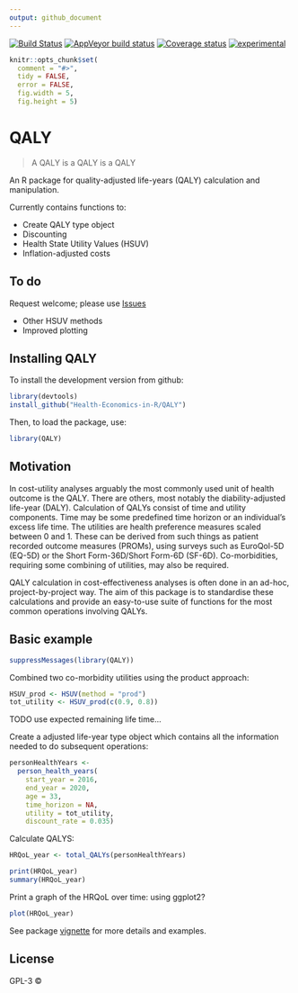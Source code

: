 ```yaml
---
output: github_document
---
```



[![Build Status](https://travis-ci.org/n8thangreen/QALY.svg?branch=master)](https://travis-ci.org/n8thangreen/QALY)
[![AppVeyor build status](https://ci.appveyor.com/api/projects/status/github/n8thangreen/QALY?branch=master&svg=true)](https://ci.appveyor.com/project/n8thangreen/QALY)
[![Coverage status](https://codecov.io/gh/n8thangreen/QALY/branch/master/graph/badge.svg)](https://codecov.io/github/n8thangreen/QALY?branch=master)
[![experimental](http://badges.github.io/stability-badges/dist/experimental.svg)](http://github.com/badges/stability-badges)


<!-- README.md is generated from README.Rmd. Please edit that file -->

```r
knitr::opts_chunk$set(
  comment = "#>",
  tidy = FALSE,
  error = FALSE,
  fig.width = 5,
  fig.height = 5)
```
# QALY

> A QALY is a QALY is a QALY

An R package for quality-adjusted life-years (QALY) calculation and manipulation.

Currently contains functions to:

- Create QALY type object
- Discounting
- Health State Utility Values (HSUV)
- Inflation-adjusted costs

## To do
Request welcome; please use [Issues](https://github.com/n8thangreen/QALY/issues)

- Other HSUV methods
- Improved plotting


## Installing QALY

To install the development version from github:
```r
library(devtools)
install_github("Health-Economics-in-R/QALY")
```

Then, to load the package, use:
```r
library(QALY)
```


## Motivation
In cost-utility analyses arguably the most commonly used unit of health outcome is the QALY.
There are others, most notably the diability-adjusted life-year (DALY).
Calculation of QALYs consist of time and utility components.
Time may be some predefined time horizon or an individual's excess life time.
The utilities are health preference measures scaled between 0 and 1.
These can be derived from such things as patient recorded outcome measures (PROMs), using surveys such as EuroQol-5D (EQ-5D) or the Short Form-36D/Short Form-6D (SF-6D).
Co-morbidities, requiring some combining of utilities, may also be required.

QALY calculation in cost-effectiveness analyses is often done in an ad-hoc, project-by-project way.
The aim of this package is to standardise these calculations and provide an easy-to-use suite of functions for the most common operations involving QALYs.


## Basic example

```r
suppressMessages(library(QALY))
```

Combined two co-morbidity utilities using the product approach:

```r
HSUV_prod <- HSUV(method = "prod") 
tot_utility <- HSUV_prod(c(0.9, 0.8))
```

TODO use expected remaining life time...

Create a adjusted life-year type object which contains all the information needed to do subsequent operations:

```r
personHealthYears <-
  person_health_years(
    start_year = 2016,
    end_year = 2020,
    age = 33,
    time_horizon = NA,
    utility = tot_utility,
    discount_rate = 0.035)
```

Calculate QALYS:
```r
HRQoL_year <- total_QALYs(personHealthYears)
```

```r
print(HRQoL_year)
summary(HRQoL_year)
```


Print a graph of the HRQoL over time:
using ggplot2?

```r
plot(HRQoL_year)
```

See package [vignette](http://htmlpreview.github.io/?https://github.com/n8thangreen/QALY/blob/master/inst/doc/vignette_main.html) for more details and examples.

## License

GPL-3 © 
